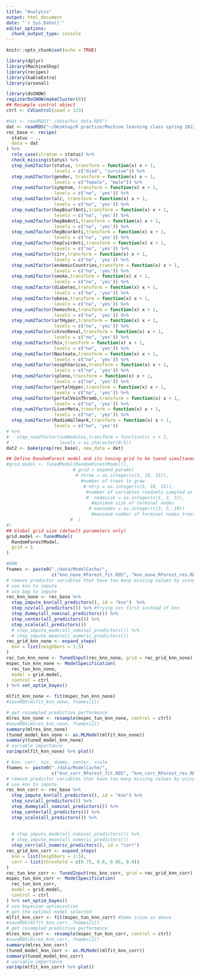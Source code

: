 ```yaml
---
title: "Analysis"
output: html_document
date: "`r Sys.Date()`"
editor_options: 
  chunk_output_type: console
---
```


```r
knitr::opts_chunk$set(echo = TRUE)
```

```r
library(dplyr)
library(MachineShop)
library(recipes)
library(kableExtra)
library(arsenal)
```

```r
library(doSNOW)
registerDoSNOW(makeCluster(8))
## Resample control object
ctrl <- CVControl(seed = 123)
```


```r
#dat <- readRDS("./data/hcc_data.RDS")
dat <- readRDS("~/Desktop/R practice/Machine learning class spring 2022/hcc-survival/hcc_data.RDS")
rec_base <- recipe(
  status ~ .,
  data = dat
) %>%
  role_case(stratum = status) %>%
  check_missing(status) %>%
  step_num2factor(status, transform = function(x) x + 1,
                  levels = c("died", "survive")) %>%
  step_num2factor(gender, transform = function(x) x + 1,
                  levels = c("female", "male")) %>%
  step_num2factor(symptom, transform = function(x) x + 1,
                  levels = c("no", 'yes')) %>%
  step_num2factor(alc, transform = function(x) x + 1,
                  levels = c("no", 'yes')) %>%
  step_num2factor(hepBsurfAnti,transform = function(x) x + 1,
                  levels = c("no", 'yes')) %>%
  step_num2factor(hepBeAnti,transform = function(x) x + 1,
                  levels = c("no", 'yes')) %>%
  step_num2factor(hepBcorAnti,transform = function(x) x + 1,
                  levels = c("no", 'yes')) %>%
  step_num2factor(hepCvirAnti,transform = function(x) x + 1,
                  levels = c("no", 'yes')) %>%
  step_num2factor(cirr,transform = function(x) x + 1,
                  levels = c("no", 'yes')) %>%
  step_num2factor(endemicCountries,transform = function(x) x + 1,
                  levels = c("no", 'yes')) %>%
  step_num2factor(smoke,transform = function(x) x + 1,
                  levels = c("no", 'yes')) %>%
  step_num2factor(diabetes,transform = function(x) x + 1,
                  levels = c("no", 'yes')) %>%
  step_num2factor(obese,transform = function(x) x + 1,
                  levels = c("no", 'yes')) %>%
  step_num2factor(hemochro,transform = function(x) x + 1,
                  levels = c("no", 'yes')) %>%
  step_num2factor(artHyper,transform = function(x) x + 1,
                  levels = c("no", 'yes')) %>%
  step_num2factor(chronRenal,transform = function(x) x + 1,
                  levels = c("no", 'yes')) %>%
  step_num2factor(hiv,transform = function(x) x + 1,
                  levels = c("no", 'yes')) %>%
  step_num2factor(Nasteato,transform = function(x) x + 1,
                  levels = c("no", 'yes')) %>%
  step_num2factor(esophVarices,transform = function(x) x + 1,
                  levels = c("no", 'yes')) %>%
  step_num2factor(spleno,transform = function(x) x + 1,
                  levels = c("no", 'yes')) %>%
  step_num2factor(portalHyper,transform = function(x) x + 1,
                  levels = c("no", 'yes')) %>%
  step_num2factor(portalVeinThromb,transform = function(x) x + 1,
                  levels = c("no", 'yes')) %>%
  step_num2factor(LiverMeta,transform = function(x) x + 1,
                  levels = c("no", 'yes')) %>%
  step_num2factor(RadioHallmark,transform = function(x) x + 1,
                  levels = c("no", 'yes')) 
# %>%
#   step_num2factor(numNodules,transform = function(x) x + 1,
#                   levels = as.character(0:5))
dat2 <- bake(prep(rec_base), new_data = dat)
```

```r
## Define RandomForest model and its tuning grid to be tuend simultaneously with recipe input later
#grid.model <- TunedModel(RandomForestModel(),
                         # grid = expand_params(
                          # ntree = as.integer(c(5, 10, 15)), 
                            #number of trees to grow
                             # mtry = as.integer(c(5, 10, 15)), 
                              #number of variables rnadomly sampled as caididates at each split
                              #  nodesize = as.integer(c(1, 2, 3)),
                                #minimum size of terminal nodes
                               # maxnodes = as.integer(c(3, 5, 10))
                                #maximum number of terminal nodes trees in the forest can have. 
                        #  )
#)
## Global grid size (default parameters only)
grid.model <- TunedModel(
  RandomForestModel,
  grid = 5
)
```

```r
#KNN
fnames <- paste0("./data/ModelCache/",
                 c("knn_none_RForest_fit.RDS", "knn_none_RForest_res.RDS"))
# remove predictor variables that have too many missing values by using step_nzv 
# use knn to impute 
# use bag to impute 
rec_knn_none <- rec_base %>%
  step_impute_knn(all_predictors(), id = "knn")  %>%
  step_nzv(all_predictors()) %>% #trying nzv first instead of knn
  step_dummy(all_nominal_predictors()) %>%
  step_center(all_predictors()) %>%
  step_scale(all_predictors())
  # step_impute_mode(all_nominal_predictors()) %>%
  # step_impute_mean(all_numeric_predictors()) 
rec_grid_knn_none <- expand_steps(
  knn = list(neighbors = 1:5)
) 
rec_tun_knn_none <- TunedInput(rec_knn_none, grid = rec_grid_knn_none) 
mspec_tun_knn_none <- ModelSpecification(
  rec_tun_knn_none, 
  model = grid.model, 
  control = ctrl 
) %>% set_optim_bayes()

mlfit_knn_none <- fit(mspec_tun_knn_none) 
#saveRDS(mlfit_knn_none, fnames[1])  

# get resampled predictive performance 
mlres_knn_none <- resample(mspec_tun_knn_none, control = ctrl) 
#saveRDS(mlres_knn_none, fnames[2])
summary(mlres_knn_none)
(tuned_model_knn_none <- as.MLModel(mlfit_knn_none)) 
summary(tuned_model_knn_none)
# variable importance 
varimp(mlfit_knn_none) %>% plot()
```

```r
# knn, corr, nzv, dummy, center, scale 
fnames <- paste0("./data/ModelCache/",
                 c("knn_corr_RForest_fit.RDS", "knn_corr_RForest_res.RDS"))
# remove predictor variables that have too many missing values by using step_nzv 
# use knn to impute 
rec_knn_corr <- rec_base %>%
  step_impute_knn(all_predictors(), id = "knn") %>%
  step_nzv(all_predictors()) %>%
  step_dummy(all_nominal_predictors()) %>%
  step_center(all_predictors()) %>%
  step_scale(all_predictors()) %>%
  
  
  # step_impute_mode(all_nominal_predictors()) %>%
  # step_impute_mean(all_numeric_predictors()) 
  step_corr(all_numeric_predictors(), id = "corr")
rec_grid_knn_corr <- expand_steps(
  knn = list(neighbors = 1:5), 
  corr = list(threshold = c(0.75, 0.8, 0.85, 0.9))
) 
rec_tun_knn_corr <- TunedInput(rec_knn_corr, grid = rec_grid_knn_corr) 
mspec_tun_knn_corr <- ModelSpecification(
  rec_tun_knn_corr, 
  model = grid.model, 
  control = ctrl 
) %>% set_optim_bayes()
# use bayesian optimization 
# get the optimal model selected 
mlfit_knn_corr <- fit(mspec_tun_knn_corr) #Same issue as above
#saveRDS(mlfit_knn_corr, fnames[1])
# get resampled predictive performance 
mlres_knn_corr <- resample(mspec_tun_knn_corr, control = ctrl) 
#saveRDS(mlres_knn_corr, fnames[2])
summary(mlres_knn_corr)
(tuned_model_knn_corr <- as.MLModel(mlfit_knn_corr)) 
summary(tuned_model_knn_corr)
# variable importance 
varimp(mlfit_knn_corr) %>% plot()
```
